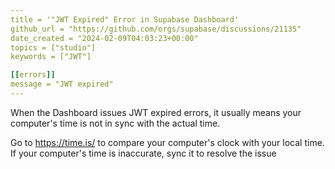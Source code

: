 ```yaml
---
title = '"JWT Expired" Error in Supabase Dashboard'
github_url = "https://github.com/orgs/supabase/discussions/21135"
date_created = "2024-02-09T04:03:23+00:00"
topics = ["studio"]
keywords = ["JWT"]

[[errors]]
message = "JWT expired"
---
```


When the Dashboard issues JWT expired errors, it usually means your computer's time is not in sync with the actual time.

Go to https://time.is/ to compare your computer's clock with your local time. If your computer's time is inaccurate, sync it to resolve the issue
